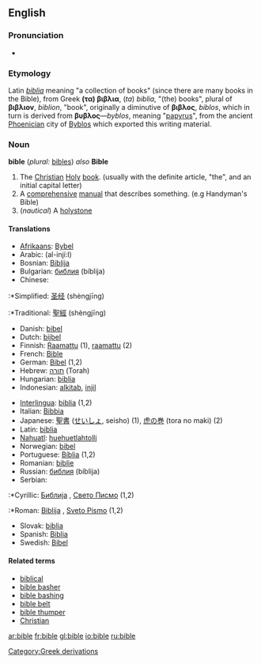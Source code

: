 {{wikipedia|Bible}}
==English==
=== Pronunciation ===
*{{IPA|/'baɪbəl/}}

=== Etymology ===
Latin ''[[biblia]]'' meaning "a collection of books" (since there are many books in the Bible), from Greek '''(τα) βιβλια''', (''ta'') ''biblia'', "(the) books", plural of '''βιβλιον''', ''biblion'', "book", originally a diminutive of '''βιβλος''', ''biblos'', which in turn is derived from '''βυβλος'''—''byblos'', meaning "[[papyrus]]", from the ancient [[Phoenicia]]n city of [[Byblos]] which exported this writing material.

=== Noun ===
'''bible''' (''plural:'' [[bibles]]) ''also'' '''Bible'''

#The [[Christian]] [[Holy]] [[book]]. (usually with the definite article, "the", and an initial capital letter)
#A [[comprehensive]] [[manual]] that describes something. (e.g Handyman's Bible)
#(''nautical'') A [[holystone]]

====Translations====
{{top}}
*[[Afrikaans]]: [[Bybel]]
*Arabic: {{ARchar|[[اللانجيل]]}} (al-injí:l)
*Bosnian: [[Biblija]] {{f}}
*Bulgarian: [[библия]] (bíblija) {{f}}
*Chinese:
:*Simplified: [[圣经]] (shèngjīng)
:*Traditional: [[聖經]] (shèngjīng)
*Danish: [[bibel]] {{c}}
*Dutch: [[bijbel]] {{m}}
*Finnish: [[Raamattu]] (1), [[raamattu]] (2)
*French: [[Bible]] {{f}}
*German: [[Bibel]] {{f}} (1,2)
*Hebrew: [[תורה]] (Torah) {{f}}
*Hungarian: [[biblia]]
*Indonesian: [[alkitab]], [[injil]]
{{mid}}
*[[Interlingua]]: [[biblia]] (1,2)
*Italian: [[Bibbia]] {{f}}
*Japanese: [[聖書]] ([[せいしょ]], seisho) (1), [[虎の巻]] (tora no maki) (2)
*Latin: [[biblia]]
*[[Nahuatl]]: [[huehuetlahtolli]]
*Norwegian: [[bibel]] {{m}}
*Portuguese: [[Bíblia]] {{f}} (1,2)
*Romanian: [[biblie]] {{f}}
*Russian: [[библия]] (bíblija) {{f}}
*Serbian:
:*Cyrillic: [[Библија]] {{f}}, [[Свето Писмо]] {{n}} (1,2)
:*Roman: [[Biblija]] {{f}}, [[Sveto Pismo]] {{n}} (1,2)
*Slovak: [[biblia]] {{f}}
*Spanish: [[Biblia]] {{f}}
*Swedish: [[Bibel]]
{{bottom}}

==== Related terms====
*[[biblical]]
*[[bible basher]]
*[[bible bashing]]
*[[bible belt]]
*[[bible thumper]]
*[[Christian]]
[[Category:Greek derivations]]

[[ar:bible]]
[[fr:bible]]
[[gl:bible]]
[[io:bible]]
[[ru:bible]]